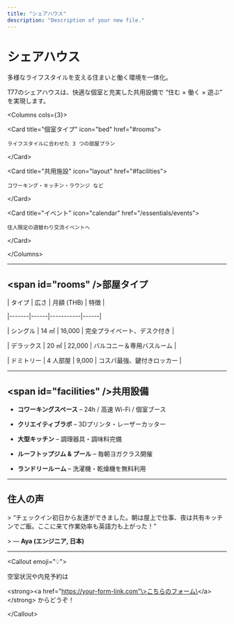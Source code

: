 ```yaml
---
title: "シェアハウス"
description: "Description of your new file."
---
```


# シェアハウス

多様なライフスタイルを支える住まいと働く環境を一体化。  

T77のシェアハウスは、快適な個室と充実した共用設備で “住む × 働く × 遊ぶ” を実現します。

\<Columns cols={3}\>

  \<Card title="個室タイプ" icon="bed" href="#rooms"\>

    ライフスタイルに合わせた 3 つの部屋プラン

  \</Card\>

  \<Card title="共用施設" icon="layout" href="#facilities"\>

    コワーキング・キッチン・ラウンジ など

  \</Card\>

  \<Card title="イベント" icon="calendar" href="/essentials/events"\>

    住人限定の週替わり交流イベントへ

  \</Card\>

\</Columns\>

---

## \<span id="rooms" /\>部屋タイプ

| タイプ | 広さ | 月額 (THB) | 特徴 |

|-------|------|-----------|------|

| シングル | 14 ㎡ | 16,000 | 完全プライベート、デスク付き |

| デラックス | 20 ㎡ | 22,000 | バルコニー＆専用バスルーム |

| ドミトリー | 4 人部屋 | 9,000 | コスパ最強、鍵付きロッカー |

---

## \<span id="facilities" /\>共用設備

- **コワーキングスペース** – 24h / 高速 Wi-Fi / 個室ブース  

- **クリエイティブラボ** – 3Dプリンタ・レーザーカッター  

- **大型キッチン** – 調理器具・調味料完備  

- **ルーフトップジム & プール** – 毎朝ヨガクラス開催  

- **ランドリールーム** – 洗濯機・乾燥機を無料利用

---

## 住人の声

\> “チェックイン初日から友達ができました。朝は屋上で仕事、夜は共有キッチンでご飯。ここに来て作業効率も英語力も上がった！”  

\> — **Aya (エンジニア, 日本)**

---

\<Callout emoji="💡"\>

空室状況や内見予約は  

\<strong\>\<a href="https://your-form-link.com"\>こちらのフォーム\</a\>\</strong\> からどうぞ！

\</Callout\>